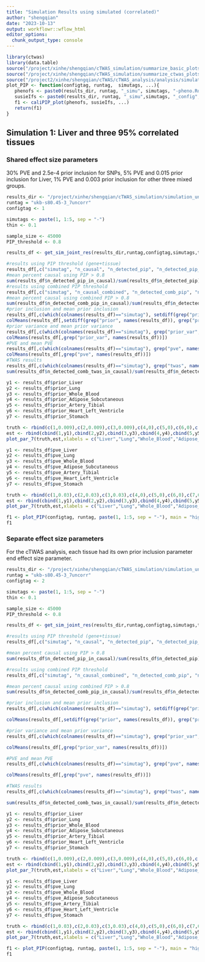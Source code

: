 ```yaml
---
title: "Simulation Results using simulated (correlated)"
author: "shengqian"
date: "2023-10-13"
output: workflowr::wflow_html
editor_options:
  chunk_output_type: console
---
```


```r
library(ctwas)
library(data.table)
source("/project/xinhe/shengqian/cTWAS_simulation/summarize_basic_plots.R")
source("/project/xinhe/shengqian/cTWAS_simulation/summarize_ctwas_plots.R")
source("/project2/xinhe/shengqian/cTWAS/cTWAS_analysis/analysis/simulation_help_functions.R")
plot_PIP <- function(configtag, runtag,  simutags, ...){
   phenofs <- paste0(results_dir, runtag, "_simu", simutags, "-pheno.Rd")
   susieIfs <- paste0(results_dir, runtag, "_simu",simutags, "_config", configtag,"_LDR",".susieIrss.txt")
   f1 <- caliPIP_plot(phenofs, susieIfs, ...) 
   return(f1)
}
```

## Simulation 1: Liver and three 95% correlated tissues

### Shared effect size parameters

30% PVE and 2.5e-4 prior inclusion for SNPs, 5% PVE and 0.015 prior inclusion for Liver, 1% PVE and 0.003 prior inclusion for other three mixed groups. 

```r
results_dir <- "/project/xinhe/shengqian/cTWAS_simulation/simulation_uncorrelated_seven_tissues/"
runtag = "ukb-s80.45-3_7uncorr"
configtag <- 1

simutags <- paste(1, 1:5, sep = "-")
thin <- 0.1

sample_size <- 45000
PIP_threshold <- 0.8
```

```r
results_df <- get_sim_joint_res(results_dir,runtag,configtag,simutags,thin,sample_size,PIP_threshold)
```

```r
#results using PIP threshold (gene+tissue)
results_df[,c("simutag", "n_causal", "n_detected_pip", "n_detected_pip_in_causal")]
#mean percent causal using PIP > 0.8
sum(results_df$n_detected_pip_in_causal)/sum(results_df$n_detected_pip)
#results using combined PIP threshold
results_df[,c("simutag", "n_causal_combined", "n_detected_comb_pip", "n_detected_comb_pip_in_causal")]
#mean percent causal using combined PIP > 0.8
sum(results_df$n_detected_comb_pip_in_causal)/sum(results_df$n_detected_comb_pip)
#prior inclusion and mean prior inclusion
results_df[,c(which(colnames(results_df)=="simutag"), setdiff(grep("prior", names(results_df)), grep("prior_var", names(results_df))))]
colMeans(results_df[,setdiff(grep("prior", names(results_df)), grep("prior_var", names(results_df)))])
#prior variance and mean prior variance
results_df[,c(which(colnames(results_df)=="simutag"), grep("prior_var", names(results_df)))]
colMeans(results_df[,grep("prior_var", names(results_df))])
#PVE and mean PVE
results_df[,c(which(colnames(results_df)=="simutag"), grep("pve", names(results_df)))]
colMeans(results_df[,grep("pve", names(results_df))])
#TWAS results
results_df[,c(which(colnames(results_df)=="simutag"), grep("twas", names(results_df)))]
sum(results_df$n_detected_comb_twas_in_causal)/sum(results_df$n_detected_comb_twas)
```

```r
y1 <- results_df$prior_Liver
y2 <- results_df$prior_Lung
y3 <- results_df$prior_Whole_Blood
y4 <- results_df$prior_Adipose_Subcutaneous
y5 <- results_df$prior_Artery_Tibial
y6 <- results_df$prior_Heart_Left_Ventricle
y7 <- results_df$prior_Stomach

truth <- rbind(c(1,0.009),c(2,0.009),c(3,0.009),c(4,0),c(5,0),c(6,0),c(7,0))
est <- rbind(cbind(1,y1),cbind(2,y2),cbind(3,y3),cbind(4,y4),cbind(5,y5),cbind(6,y6),cbind(7,y7))
plot_par_7(truth,est,xlabels = c("Liver","Lung","Whole_Blood","Adipose_Subcutaneous","Artery_Tibial","Heart_Left_Ventricle","Stomach"),ylim=c(0,0.025),ylab="Prior inclusion")
```

```r
y1 <- results_df$pve_Liver
y2 <- results_df$pve_Lung
y3 <- results_df$pve_Whole_Blood
y4 <- results_df$pve_Adipose_Subcutaneous
y5 <- results_df$pve_Artery_Tibial
y6 <- results_df$pve_Heart_Left_Ventricle
y7 <- results_df$pve_Stomach

truth <- rbind(c(1,0.03),c(2,0.03),c(3,0.03),c(4,0),c(5,0),c(6,0),c(7,0))
est <- rbind(cbind(1,y1),cbind(2,y2),cbind(3,y3),cbind(4,y4),cbind(5,y5),cbind(6,y6),cbind(7,y7))
plot_par_7(truth,est,xlabels = c("Liver","Lung","Whole_Blood","Adipose_Subcutaneous","Artery_Tibial","Heart_Left_Ventricle","Stomach"),ylim=c(0,0.06),ylab="PVE")
```

```r
f1 <- plot_PIP(configtag, runtag, paste(1, 1:5, sep = "-"), main = "high gene PVE")
f1
```
### Separate effect size parameters

For the cTWAS analysis, each tissue had its own prior inclusion parameter end effect size parameter. 

```r
results_dir <- "/project/xinhe/shengqian/cTWAS_simulation/simulation_uncorrelated_seven_tissues/"
runtag = "ukb-s80.45-3_7uncorr"
configtag <- 2

simutags <- paste(1, 1:5, sep = "-")
thin <- 0.1

sample_size <- 45000
PIP_threshold <- 0.8
```

```r
results_df <- get_sim_joint_res(results_dir,runtag,configtag,simutags,thin,sample_size,PIP_threshold)
```

```r
#results using PIP threshold (gene+tissue)
results_df[,c("simutag", "n_causal", "n_detected_pip", "n_detected_pip_in_causal")]

#mean percent causal using PIP > 0.8
sum(results_df$n_detected_pip_in_causal)/sum(results_df$n_detected_pip)

#results using combined PIP threshold
results_df[,c("simutag", "n_causal_combined", "n_detected_comb_pip", "n_detected_comb_pip_in_causal")]

#mean percent causal using combined PIP > 0.8
sum(results_df$n_detected_comb_pip_in_causal)/sum(results_df$n_detected_comb_pip)

#prior inclusion and mean prior inclusion
results_df[,c(which(colnames(results_df)=="simutag"), setdiff(grep("prior", names(results_df)), grep("prior_var", names(results_df))))]

colMeans(results_df[,setdiff(grep("prior", names(results_df)), grep("prior_var", names(results_df)))])

#prior variance and mean prior variance
results_df[,c(which(colnames(results_df)=="simutag"), grep("prior_var", names(results_df)))]

colMeans(results_df[,grep("prior_var", names(results_df))])

#PVE and mean PVE
results_df[,c(which(colnames(results_df)=="simutag"), grep("pve", names(results_df)))]

colMeans(results_df[,grep("pve", names(results_df))])

#TWAS results
results_df[,c(which(colnames(results_df)=="simutag"), grep("twas", names(results_df)))]

sum(results_df$n_detected_comb_twas_in_causal)/sum(results_df$n_detected_comb_twas)
```

```r
y1 <- results_df$prior_Liver
y2 <- results_df$prior_Lung
y3 <- results_df$prior_Whole_Blood
y4 <- results_df$prior_Adipose_Subcutaneous
y5 <- results_df$prior_Artery_Tibial
y6 <- results_df$prior_Heart_Left_Ventricle
y7 <- results_df$prior_Stomach

truth <- rbind(c(1,0.009),c(2,0.009),c(3,0.009),c(4,0),c(5,0),c(6,0),c(7,0))
est <- rbind(cbind(1,y1),cbind(2,y2),cbind(3,y3),cbind(4,y4),cbind(5,y5),cbind(6,y6),cbind(7,y7))
plot_par_7(truth,est,xlabels = c("Liver","Lung","Whole_Blood","Adipose_Subcutaneous","Artery_Tibial","Heart_Left_Ventricle","Stomach"),ylim=c(0,0.025),ylab="Prior inclusion")
```

```r
y1 <- results_df$pve_Liver
y2 <- results_df$pve_Lung
y3 <- results_df$pve_Whole_Blood
y4 <- results_df$pve_Adipose_Subcutaneous
y5 <- results_df$pve_Artery_Tibial
y6 <- results_df$pve_Heart_Left_Ventricle
y7 <- results_df$pve_Stomach

truth <- rbind(c(1,0.03),c(2,0.03),c(3,0.03),c(4,0),c(5,0),c(6,0),c(7,0))
est <- rbind(cbind(1,y1),cbind(2,y2),cbind(3,y3),cbind(4,y4),cbind(5,y5),cbind(6,y6),cbind(7,y7))
plot_par_7(truth,est,xlabels = c("Liver","Lung","Whole_Blood","Adipose_Subcutaneous","Artery_Tibial","Heart_Left_Ventricle","Stomach"),ylim=c(0,0.06),ylab="PVE")
```

```r
f1 <- plot_PIP(configtag, runtag, paste(1, 1:5, sep = "-"), main = "high gene PVE")
f1
```